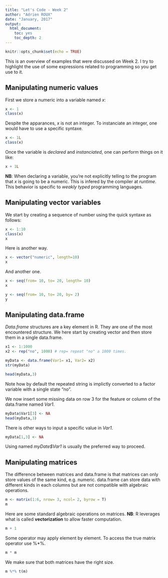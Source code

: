 ```yaml
---
title: "Let's Code - Week 2"
author: "Adrien ROUX"
date: "January, 2017"
output: 
  html_document: 
    toc: yes
    toc_depth: 2
---
```


```r
knitr::opts_chunk$set(echo = TRUE)
```

This is an overview of examples that were discussed on Week 2. I try to highlight the use of some expressions related to programming so you get use to it.

## Manipulating **numeric** values

First we store a numeric into a variable named *x*:

```r
x <- 1
class(x)
```

Despite the apparances, *x* is not an integer. To instanciate an integer, one would have to use a specific syntaxe.

```r
x <- 1L
class(x)
```

Once the variable is *declared* and *instanciated*, one can perform things on it like:
```r
x + 1L
```

**NB**: When declaring a variable, you're not explicitly telling to the program that *x* is going to be a numeric. This is infered by the compiler at *runtime*. This behavior is specific to *weakly typed* programming languages.

## Manipulating **vector** variables

We start by creating a sequence of number using the quick syntaxe as follows:
```r
x <- 1:10
class(x)
x
```

Here is another way.

```r
x <- vector("numeric", length=10)
x
```

And another one.
```r
x <- seq(from= 10, to= 20, length= 10)
x

y <- seq(from= 10, to= 20, by= 2)
y
```

## Manipulating **data.frame**

*Data.frame* structures are a key element in R. They are one of the most encountered structure.
We here start by creating vector and then store them in a single data.frame.

```r
x1 <- 1:1000
x2 <- rep("no", 1000) # rep= repeat "no" a 1000 times.

myData <- data.frame(Var1= x1, Var2= x2)
str(myData)

head(myData,3)
```

Note how by default the repeated string is implictly converted to a factor variable with a single state "no".

We now insert some missing data on row 3 for the feature or column of the data.frame named *Var1*.
```r
myData$Var1[3] <- NA
head(myData,3)
```

There is other ways to input a specific value in *Var1*.
```r
myData[1,3] <- NA
```

Using named *myDate$Var1* is usually the preferred way to proceed.

## Manipulating **matrices**

The difference between matrices and data.frame is that matrices can only store values of the same kind, e.g. numeric. data.frame can store data with different kinds in each columns but are not compatible with algebraic operations.

```r
m <- matrix(1:6, nrow= 3, ncol= 2, byrow = T)
m
```

Here are some standard algebraic operations on matrices. 
**NB**: R leverages what is called **vectorization** to allow faster computation.

```r
m + 1
```

Some operator may apply element by element. To access the true matrix operator use %*%.

```r
m * m
```

We make sure that both matrices have the right size.

```r
m %*% t(m)
```

